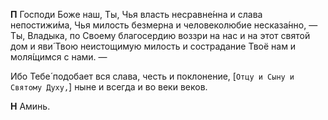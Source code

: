 **П** Господи Боже наш, Ты, Чья власть несравне́нна и слава непостижи́ма, Чья милость безмерна и человеколюбие несказа́нно, — Ты, Владыка, по Своему благосердию воз­зри на нас и на этот святой дом и яви́ Твою неистощимую милость и сострадание Твоё нам и моля́щимся с нами. —

Ибо Тебе́ подобает вся слава, честь и поклонение,
<R>[</R>`Отцу и Сыну и Святому Духу,`<R>]</R> ныне и всегда и во веки веков.

**Н** Аминь.
